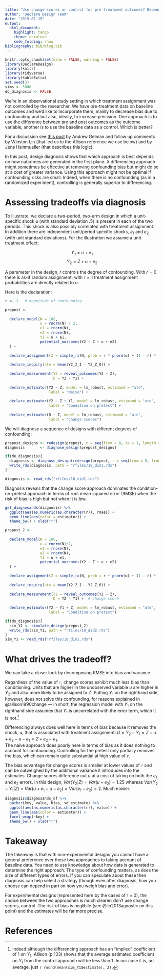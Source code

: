 ```yaml
---
title: "Use change scores or control for pre-treatment outcomes? Depends on the true data generating process"
author: "Declare Design Team"
date: "2019-01-15"
output:
  html_document:
    highlight: tango
    theme: cerulean
    code_folding: show
bibliography: bib/blog.bib
---
```


```r
knitr::opts_chunk$set(echo = FALSE, warning = FALSE)
library(DeclareDesign)
library(knitr)
library(tidyverse)
library(kableExtra)
set.seed(3)
sims <- 5000
do_diagnosis <- FALSE
```

We're in an observational study setting in which treatment assignment was not controlled by the researcher. We have pre-treatment data on baseline outcomes and we'd like to incorporate them, mainly to decrease bias due to confounding and but also, ideally, to increase precision. One approach is to use the difference between pre and post outcomes as the outcome variable; another is to use the baseline data as a control. Which is better? 

For a discussion see [this post](https://andrewgelman.com/2007/02/15/differenceindif/) by Andrew Gelman and follow up comments by Winston Lin (that led us to the Allison reference we use below) and by Jens Hainmueller (that describes this logic). 

In this post, design diagnosis shows that which approach is best depends on how outcomes are generated in the first place. A differencing approach might sometimes be effective at removing confounding bias but might do so at a cost of greater variance. Using this approach might not be optimal if confounding risks are small. Indeed, when there is no confounding (as in a randomized experiment), controlling is generally superior to differencing.

# Assessing tradeoffs via diagnosis

To illustrate, we declare a two-period, two-arm design in which a unit-specific shock $u$ (with standard deviation .5) is present in each of the two periods. This shock is also possibly correlated with treatment assignment. In addition there are independent unit/period specific shocks, $e_1$ and $e_2$ (with unit standard deviations). For the illustration we assume a unit treatment effect:

$$Y_1 = u + e_1$$
$$Y_2 = Z + u + e_2$$

A parameter in the design, $r$ controls the degree of confounding. With $r = 0$ there is as-if random assignment; with $r = 1$ treatment assignment probabilities are directly related to $u$. 

Here is the declaration:

```r
r <- 1   # magnitude of confounding

prepost <- 
  
  declare_model(N = 100, 
                u = rnorm(N) / 2, 
                e1 = rnorm(N), 
                e2 = rnorm(N), 
                Y1 = u + e1,
                potential_outcomes(Y2 ~ Z + u + e2)
  ) + 
  
  declare_assignment(Z = simple_ra(N, prob = r * pnorm(u) + (1 - r) * .5), legacy = FALSE) +
  
  declare_inquiry(ate = mean(Y2_Z_1 - Y2_Z_0)) +
  
  declare_measurement(Y2 = reveal_outcomes(Y2 ~ Z),
                      D = Y2 - Y1) +
  
  declare_estimator(Y2 ~ Z, model = lm_robust, estimand = "ate", 
                    label = "Naive") +
  
  declare_estimator(Y2 ~ Z + Y1, model = lm_robust, estimand = "ate", 
                    label = "Condition on pretest") +
  
  declare_estimator(D ~ Z, model = lm_robust, estimand = "ate", 
                    label = "Change scores") 
```

We will diagnose a sequence of designs with different degrees of confounding:

```r
prepost_designs <- redesign(prepost, r = seq(from = 0, to = 1, length = 5))
diagnosis       <- diagnose_design(prepost_designs)
```

```r
if(do_diagnosis){
  diagnosis <- diagnose_design(redesign(prepost, r = seq(from = 0, from = 1, length = 5)), sims = sims)
  write_rds(diagnosis, path = "rfiles/18_did1.rds")
}

diagnosis <- read_rds("rfiles/18_did1.rds") 

```

Diagnosis reveals that the change score approach dominates the condition-on-pretest approach in terms of root mean squared error (RMSE) when the risk of bias is high but not when it is low. 

```r
get_diagnosands(diagnosis) %>%
  ggplot(aes(as.numeric(as.character(r)), rmse)) +
  geom_line(aes(color = estimator)) +
  theme_bw() + xlab("r")
```

```r
prepost_2 <- 
  
  declare_model(N = 100, 
                u = rnorm(N)/2, 
                e1 = rnorm(N), 
                e2 = rnorm(N), 
                Y1 = u + e1,
                potential_outcomes(Y2 ~ Z + u + e2)
  ) + 
  
  declare_assignment(Z = simple_ra(N, prob = r * pnorm(u) + (1 - r) * .5), legacy = FALSE) +
  
  declare_inquiry(ate = mean(Y2_Z_1 - Y2_Z_0)) +
  
  declare_measurement(Y2 = reveal_outcomes(Y2 ~ Z),
                      D = Y2 - Y1) +  # change score
  
  declare_estimator(Y2 ~ Y1 + Z, model = lm_robust, estimand = "ate", 
                    label = "Condition on pretest") 

if(do_diagnosis){
  sim_Y1 <- simulate_design(prepost_2)
  write_rds(sim_Y1, path = "rfiles/18_did2.rds")
}
sim_Y1 <- read_rds("rfiles/18_did2.rds") 

```


# What drives the tradeoff?

We can take a closer look by decomposing RMSE into bias and variance.  

Regardless of the value of `r`, change scores exhibit much less bias than conditioning. Units that are higher in the unobserved variable $u$ are higher in $Y_2$ and also more likely to be assigned to $Z$. Putting $Y_1$ on the righthand side, however, does not solve this confounding, for reasons explained in @allison1990change --- in short, the regression model with $Y_1$ on the righthand side assumes that $Y_1$ is uncorrelated with the error term, which it is not.^[Indeed although the differencing approach has an "implied" coefficient of 1 on $Y_1$, Allison (p 103) shows that the average estimated coefficient on $Y_1$ from the control approach will be less than 1. In our case it is, on average, just `r round(mean(sim_Y1$estimate), 2)`.]

Differencing always does well here in terms of bias because it removes the shock, $u$, that is associated with treatment assignment: $D = Y_2 - Y_1 = Z + u + e_2- u - e_1 = Z + e_2 - e_1$.  
The naive approach does poorly here in terms of bias as it does nothing to account for confounding. Controlling for the pretest only partially removes the bias, which can remain quite substantial at high value of `r`.

The bias advantage for change scores is smaller at lower values of `r` and can be outweighed by the additional variance it introduces into the estimates. Change scores difference out $u$ at a cost of taking on both the $e_1$ and $e_2$ errors. In this design, $Var(Y_2 | Z) = Var(u + e_2) = 1.25$ whereas $Var(Y_2 - Y_1 | Z) = Var(u + e_1 - u - e_2) = Var(e_1 - e_2) = 2$. Much noisier. 


```r
diagnosis$diagnosands_df %>%
  gather(key, value, bias, sd_estimate) %>%
  ggplot(aes(as.numeric(as.character(r)), value)) +
  geom_line(aes(color = estimator)) +
  facet_wrap(~key) +
  theme_bw() + xlab("r")
```

# Takeaway

The takeaway is that with non-experimental designs you cannot have a general preference over these two approaches to taking account of baseline data. You need to use knowledge about how data is generated to determine the right approach. The type of confounding matters, as does the size of different types of errors. If you can speculate about these then diagnosis can help select a strategy (though even after diagnosis, how you choose can depend in part on how you weigh bias and error).

For experimental designs (represented here by the cases of r = 0), the choice between the two approaches is much clearer: don't use change scores, control. The risk of bias is neglibile (see @lin2013agnostic on this point) and the estimates will be far more precise.

# References



